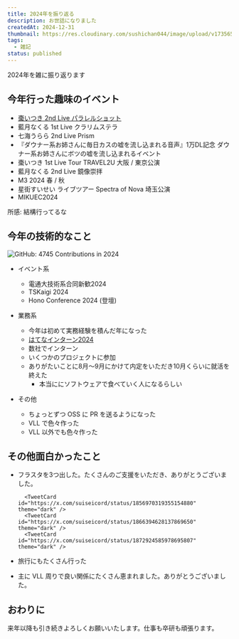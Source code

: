 ```yaml
---
title: 2024年を振り返る
description: お世話になりました
createdAt: 2024-12-31
thumbnail: https://res.cloudinary.com/sushichan044/image/upload/v1735655777/recap-2024/85C507A4-840A-48E3-9EE6-0C0F003C3C6F_1_105_c_zekacm.jpg
tags:
  - 雑記
status: published
---
```


2024年を雑に振り返ります

## 今年行った趣味のイベント

- [棗いつき 2nd Live パラレルショット](/blog/post/live/parallel-shot)
- 藍月なくる 1st Live クラリムステラ
- 七海うらら 2nd Live Prism
- 『ダウナー系お姉さんに毎日カスの嘘を流し込まれる音声』1万DL記念 ダウナー系お姉さんにボツの嘘を流し込まれるイベント
- 棗いつき 1st Live Tour TRAVEL2U 大阪 / 東京公演
- 藍月なくる 2nd Live 鏡像崇拝
- M3 2024 春 / 秋
- 星街すいせい ライブツアー Spectra of Nova 埼玉公演
- MIKUEC2024

所感: 結構行ってるな

## 今年の技術的なこと

![GitHub: 4745 Contributions in 2024](https://res.cloudinary.com/sushichan044/image/upload/v1735656374/recap-2024/%E3%82%B9%E3%82%AF%E3%83%AA%E3%83%BC%E3%83%B3%E3%82%B7%E3%83%A7%E3%83%83%E3%83%88_2024-12-31_23.46.08_myqgfx.png "まあ悪くないんじゃないか")

- イベント系
    - 電通大技術系合同新歓2024
    - TSKaigi 2024
    - Hono Conference 2024 (登壇)

- 業務系
    - 今年は初めて実務経験を積んだ年になった
    - [はてなインターン2024](https://kakuyomu.jp/info/entry/hatena_intern2024)
    - 数社でインターン
    - いくつかのプロジェクトに参加
    - ありがたいことに8月〜9月にかけて内定をいただき10月くらいに就活を終えた
        - 本当ににソフトウェアで食べていく人になるらしい

- その他
    - ちょっとずつ OSS に PR を送るようになった
    - VLL で色々作った
    - VLL 以外でも色々作った



## その他面白かったこと

- フラスタを3つ出した。たくさんのご支援をいただき、ありがとうございました。

        <TweetCard id="https://x.com/suiseicord/status/1856970319355154880" theme="dark" />
        <TweetCard id="https://x.com/suiseicord/status/1866394628137869650" theme="dark" />
        <TweetCard id="https://x.com/suiseicord/status/1872924585978695807" theme="dark" />


- 旅行にもたくさん行った
- 主に VLL 周りで良い関係にたくさん恵まれました。ありがとうございました。

## おわりに

来年以降も引き続きよろしくお願いいたします。仕事も卒研も頑張ります。
